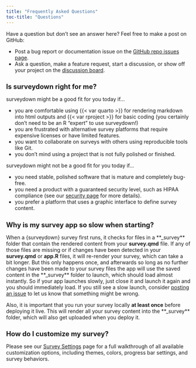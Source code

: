 ```yaml
---
title: "Frequently Asked Questions"
toc-title: "Questions"
---
```


<style>
h2 {
  font-size: 1.3em; 
}
</style>

::: {.callout-note}

Have a question but don't see an answer here? Feel free to make a post on GitHub:

- Post a bug report or documentation issue on the [GitHub repo issues page](https://github.com/surveydown-dev/surveydown/issues).
- Ask a question, make a feature request, start a discussion, or show off your project on the [discussion board](https://github.com/orgs/surveydown-dev/discussions).

:::

## Is surveydown right for me?

surveydown might be a good fit for you today if…

- you are comfortable using {{< var quarto >}} for rendering markdown into html outputs and {{< var rproject >}} for basic coding (you certainly don't need to be an R "expert" to use surveydown!)
- you are frustrated with alternative survey platforms that require expensive licenses or have limited features. 
- you want to collaborate on surveys with others using reproducible tools like Git.
- you don't mind using a project that is not fully polished or finished.

surveydown might not be a good fit for you today if…

- you need stable, polished software that is mature and completely bug-free.
- you need a product with a guaranteed security level, such as HIPAA compliance (see our [security page](docs/security.html) for more details).
- you prefer a platform that uses a graphic interface to define survey content.

## Why is my survey app so slow when starting?

When a {surveydown} survey first runs, it checks for files in a **_survey** folder that contain the rendered content from your **survey.qmd** file. If any of those files are missing or if changes have been detected in your **survey.qmd** or **app.R** files, it will re-render your survey, which can take a bit longer. But this only happens once, and afterwards so long as no further changes have been made to your survey files the app will use the saved content in the **_survey** folder to launch, which should load almost instantly. So if your app launches slowly, just close it and launch it again and you should immediately load. If you still see a slow launch, consider [posting an issue](https://github.com/surveydown-dev/surveydown/issues) to let us know that something might be wrong. 

Also, it is important that you run your survey locally **at least once** before deploying it live. This will render all your survey content into the **_survey** folder, which will also get uploaded when you deploy it.

## How do I customize my survey?

Please see our [Survey Settings](/docs/survey-settings.html) page for a full walkthrough of all available customization options, including themes, colors, progress bar settings, and survey behaviors.
